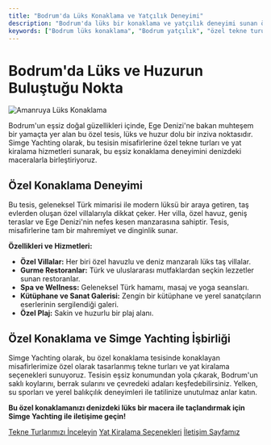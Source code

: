 ```yaml
---
title: "Bodrum'da Lüks Konaklama ve Yatçılık Deneyimi"
description: "Bodrum'da lüks bir konaklama ve yatçılık deneyimi sunan özel bir tesis. Ege Denizi'ne bakan yamaçta yer alan bu tesiste huzur ve konforu bir arada yaşayın."
keywords: ["Bodrum lüks konaklama", "Bodrum yatçılık", "özel tekne turu Bodrum", "Bodrum özel tesis"]
---
```


# Bodrum'da Lüks ve Huzurun Buluştuğu Nokta

![Amanruya Lüks Konaklama](https://res.cloudinary.com/dy3xe3ver/image/upload/v1752932340/495086543_1237221831081470_3518613198927664901_n_n8gcnh.jpg)

Bodrum'un eşsiz doğal güzellikleri içinde, Ege Denizi'ne bakan muhteşem bir yamaçta yer alan bu özel tesis, lüks ve huzur dolu bir inziva noktasıdır. Simge Yachting olarak, bu tesisin misafirlerine özel tekne turları ve yat kiralama hizmetleri sunarak, bu eşsiz konaklama deneyimini denizdeki maceralarla birleştiriyoruz.

## Özel Konaklama Deneyimi

Bu tesis, geleneksel Türk mimarisi ile modern lüksü bir araya getiren, taş evlerden oluşan özel villalarıyla dikkat çeker. Her villa, özel havuz, geniş teraslar ve Ege Denizi'nin nefes kesen manzarasına sahiptir. Tesis, misafirlerine tam bir mahremiyet ve dinginlik sunar.

**Özellikleri ve Hizmetleri:**

*   **Özel Villalar:** Her biri özel havuzlu ve deniz manzaralı lüks taş villalar.
*   **Gurme Restoranlar:** Türk ve uluslararası mutfaklardan seçkin lezzetler sunan restoranlar.
*   **Spa ve Wellness:** Geleneksel Türk hamamı, masaj ve yoga seansları.
*   **Kütüphane ve Sanat Galerisi:** Zengin bir kütüphane ve yerel sanatçıların eserlerinin sergilendiği galeri.
*   **Özel Plaj:** Sakin ve huzurlu bir plaj alanı.

## Özel Konaklama ve Simge Yachting İşbirliği

Simge Yachting olarak, bu özel konaklama tesisinde konaklayan misafirlerimize özel olarak tasarlanmış tekne turları ve yat kiralama seçenekleri sunuyoruz. Tesisin eşsiz konumundan yola çıkarak, Bodrum'un saklı koylarını, berrak sularını ve çevredeki adaları keşfedebilirsiniz. Yelken, su sporları ve yerel balıkçılık deneyimleri ile tatilinize unutulmaz anlar katın.

**Bu özel konaklamanızı denizdeki lüks bir macera ile taçlandırmak için Simge Yachting ile iletişime geçin!**

[Tekne Turlarımızı İnceleyin](/tekne-turlari)
[Yat Kiralama Seçenekleri](/yat-kiralama)
[İletişim Sayfamız](/iletisim)